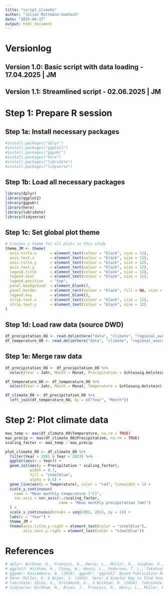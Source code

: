 ```yaml
---
title: "script_climate"
author: "Julian Mittmann-Goetsch"
date: "2025-04-17"
output: html_document
---
```


# Versionlog
## Version 1.0: Basic script with data loading - 17.04.2025 | JM
## Version 1.1: Streamlined script - 02.06.2025 | JM

# Step 1: Prepare R session
## Step 1a: Install necessary packages
```r
#install.packages("dplyr")
#install.packages("ggplot2")
#install.packages("ggpubr")
#install.packages("here")
#install.packages("lubridate")
#install.packages("tidyverse")
```

## Step 1b: Load all necessary packages
```r
library(dplyr)
library(ggplot2)
library(ggpubr)
library(here)
library(lubridate)
library(tidyverse)
```

## Step 1c: Set global plot theme
```r
# Creates a theme for all plots in this study 
theme_JM <- theme(
  axis.title.x      = element_text(colour = "black", size = 12),
  axis.text.x       = element_text(colour = "black", size = 12), 
  axis.title.y      = element_text(colour = "black", size = 12),
  axis.text.y       = element_text(colour = "black", size = 12), 
  legend.title      = element_text(colour = "black", size = 12),
  legend.text       = element_text(colour = "black", size = 12), 
  legend.position   = "top",
  panel.background  = element_blank(), 
  panel.border      = element_rect(colour = "black", fill = NA, size = 1.2),
  legend.key        = element_blank(),
  strip.text.x      = element_text(colour = "black", size = 12),
  strip.text.y      = element_text(colour = "black", size = 12)
)
```

## Step 1d: Load raw data (source DWD)
```r
df_precipitation_08 <- read.delim(here("data", "climate", "regional_averages_rr_08.txt"), dec = ".", sep = ";", skip = 1)
df_temperature_08 <- read.delim(here("data", "climate", "regional_averages_tm_08.txt"), dec = ".", sep = ";", skip = 1)
```

## Step 1e: Merge raw data
```r
df_precipitation_08 <- df_precipitation_08 %>%
  select(Year = Jahr, Month = Monat, Precipitation = Schleswig.Holstein)

df_temperature_08 <- df_temperature_08 %>%
  select(Year = Jahr, Month = Monat, Temperature = Schleswig.Holstein)

df_climate_08 <- df_precipitation_08 %>%
  left_join(df_temperature_08, by = c("Year", "Month"))
```

# Step 2: Plot climate data
```r
max_temp <- max(df_climate_08$Temperature, na.rm = TRUE)
max_precip <- max(df_climate_08$Precipitation, na.rm = TRUE)
scaling_factor <- max_temp / max_precip

plot_climate_08 <- df_climate_08 %>%
  filter(Year > 2001 & Year < 2023) %>%
  ggplot(aes(x = Year)) +
  geom_col(aes(y = Precipitation * scaling_factor), 
           width = 0.7, 
           fill = "steelblue",
           alpha = 0.6) +
  geom_line(aes(y = Temperature), color = "red", linewidth = 1) +
  scale_y_continuous(
    name = "Mean monthly temperature [°C]",
    sec.axis = sec_axis(~./scaling_factor, 
                        name = "Mean monthly precipitation [mm]")
  ) +
  scale_x_continuous(breaks = seq(2002, 2022, by = 2)) +
  labs(x = "Year") +
  theme_JM +
  theme(axis.title.y.right = element_text(color = "steelblue"),
        axis.text.y.right = element_text(color = "steelblue"))
```

# References
```r
# dplyr: Wickham, H., François, R., Henry, L., Müller, K., Vaughan, D., & PBC, P. S. (2024). dplyr: A Grammar of Data Manipulation. R package version 1.1.4. https://CRAN.R-project.org/package=dplyr
# ggplot2: Wickham, H., Chang, W., Henry, L., Pedersen, T. L., Takahashi, K., Wilke, C., Woo, K., & Yutani, H. (2024). ggplot2: Create Elegant Data Visualisations Using the Grammar of Graphics. R package version 3.5.1. https://CRAN.R-project.org/package=ggplot2
# ggpubr: Kassambara, A. (2024). ggpubr: 'ggplot2' Based Publication Ready Plots. R package version 0.6.0. https://CRAN.R-project.org/package=ggpubr
# here: Müller, K. & Bryan, J. (2024). here: A Simpler Way to Find Your Files. R package version 1.0.1. https://CRAN.R-project.org/package=here
# lubridate: Spinu, V., Grolemund, G., & Wickham, H. (2024). lubridate: Make Dealing with Dates a Little Easier. R package version 1.9.3. https://CRAN.R-project.org/package=lubridate
# tidyverse: Wickham, H., Bryan, J., François, R., Henry, L., Müller, K., Pedersen, T. L., & Takahashi, K. (2024). tidyverse: Easily Install and Load the 'Tidyverse'. R package version 2.0.0. https://CRAN.R-project.org/package=tidyverse
```
